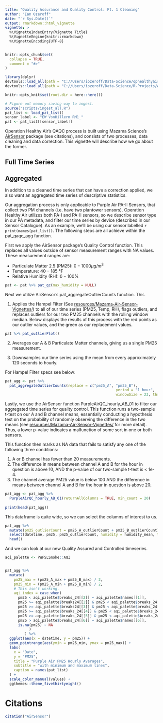 ```yaml
---
title: "Quality Assurance and Quality Control: Pt. 1 Cleaning"
author: "Ian Ozeroff"
date: "`r Sys.Date()`"
output: rmarkdown::html_vignette
vignette: >
  %\VignetteIndexEntry{Vignette Title}
  %\VignetteEngine{knitr::rmarkdown}
  %\VignetteEncoding{UTF-8}
---
```

```r
knitr::opts_chunk$set(
  collapse = TRUE,
  comment = "#>"
)

library(dplyr)
devtools::load_all(path = "C://Users/iozeroff/Data-Science/ophealthyair")
devtools::load_all(path = "C://Users/iozeroff/Data-Science/R-Projects/AirSensor")

knitr::opts_knit$set(root.dir = here::here())
```


```r
# Figure out memory saving way to ingest. 
source("scripts/ingest_all.R")
pat_list <- load_pat_list()
sensor_label <- "EW_VonHillern_RM1_"
pat <- pat_list[[sensor_label]]
```


Operation Healthy Air's QAQC process is built using Mazama Science's [AirSensor](https://github.com/MazamaScience/AirSensor) package (see citations), and consists of two processes, data cleaning and data correction. This vignette will describe how we go about the former. 


## Full Time Series


## Aggregated

In addition to a cleaned time series that can have a correction applied, we also want an aggregated time series of descriptive statistics.


Our aggregation process is only applicable to Purple Air PA-II Sensors, that collect two PM channels (i.e. have two plantower sensors). Operation Healthy Air utilizes both PA-I and PA-II sensors, so we describe sensor type in our PA metadata, and filter our time series by device (described in our Sensor Catalogue). As an example, we'll be using our sensor labelled `r print(names(pat_list))`. The following steps are all achieve within the pat_qaqc_agg function. 

First we apply the AirSensor package's Quality Control function. This replaces all values outside of sensor measurement ranges with NA values. These measurement ranges are:

* Particulate Matter 2.5 (PM25): $0-1000μg/m^3$
* Temperature: $40-185$ &deg;F
* Relative Humidity (RH): $0-100$%

```r
pat <- pat %>% pat_qc(max_humidity = NULL)
```

Next we utilize AirSensor's pat_aggregateOutlierCounts function. This 

1. Applies the Hampel Filter (See [resources/Mazama-Air-Sensor-Vignettes/](outlier_detection.html)) to all of our time series (PM25, Temp, RH), flags outliers, and replaces outliers for our two PM25 channels with the rolling window median. Below displays the results of this process with the red points as our outlier values, and the green as our replacement values. 

```r
pat %>% pat_outlierPlot()

```

2. Averages our A & B Particulate Matter channels, giving us a single PM25 measurement.
 
3. Downsamples our time series using the mean from every approximately 120 seconds to hourly.
 
For Hampel Filter specs see below:

```r
pat_agg <- pat %>%
  pat_aggregateOutlierCounts(replace = c("pm25_A", "pm25_B"), 
                                                   period = "1 hour",
                                                   windowSize = 23, thresholdMin = 8)
```

Lastly, we use the AirSensor function PurpleAirQC_hourly_AB_01 to filter our aggregated time series for quality control. This function runs a two-sample t-test on our A and B channel means, essentially conducting a hypothesis test on the probability of randomly observing the difference in the two means (see [resources/Mazama-Air-Sensor-Vignettes/](purpleair_qc.html) for more detail). Thus, a lower p-value indicates a malfunction of some sort in one or both sensors.

This function then marks as NA data that fails to satisfy any one of the following three conditions:

1. A or B channel has fewer than 20 measurements.
2. The  difference in means between channel A and B for the hour in question is above 10, AND the p-value of our two-sample t-test is < 1e-4.
3. The channel average PM25 value is below 100 AND the difference in means between channel A and B for the hour in question is above 20.


```r
pat_agg <- pat_agg %>% 
  PurpleAirQC_hourly_AB_01(returnAllColumns = TRUE, min_count = 20)
  
print(head(pat_agg))
```

This dataframe is quite wide, so we can select the columns of interest to us.
```r

pat_agg %>%
  mutate(pm25_outlierCount = pm25_A_outlierCount + pm25_B_outlierCount) %>% 
  select(datetime, pm25, pm25_outlierCount, humidity = humidity_mean, temperature = temperature_mean) %>% 
  head()

```

And we can look at our new Quality Assured and Controlled timeseries.

```r
aqi_palette <- PWFSLSmoke::AQI


pat_agg %>% 
  mutate(
    pm25_max = (pm25_A_max + pm25_B_max) / 2,
    pm25_min = (pm25_A_min + pm25_B_min) / 2,
    # This isn't working.
    aqi_index = case_when(
      pm25 < aqi_palette$breaks_24[[2]] ~ aqi_palette$names[[1]],
      pm25 >= aqi_palette$breaks24[[2]] & pm25 < aqi_palette$breaks_24[[3]] ~ aqi_palette$names[[2]],
      pm25 >= aqi_palette$breaks24[[3]] & pm25 < aqi_palette$breaks_24[[4]] ~ aqi_palette$names[[3]],
      pm25 >= aqi_palette$breaks_24[[4]] & pm25 < aqi_palette$breaks_24[[5]] ~ aqi_palette$names[[4]],
      pm25 >= aqi_palette$breaks_24[[5]] & pm25 < aqi_palette$breaks_24[[6]] ~ aqi_palette$names[[5]],
      pm25 > aqi_palette$breaks_24[[6]] ~ aqi_palette$names[[6]],
      is.na(pm25) ~ NA
           )
         ) %>%
  ggplot(aes(x = datetime, y = pm25)) +
  geom_pointrange(aes(ymin = pm25_min, ymax = pm25_max)) +
  labs(
    x = "Date",
    y = "PM25",
    title = "Purple Air PM25 Hourly Averages",
    subtitle = "with minimum and maximum lines",
    caption = names(pat_list)    
  ) +
  scale_color_manual(values) +
  ggthemes::theme_fivethirtyeight()
```



# Citations
```r

citation("AirSensor")


```





